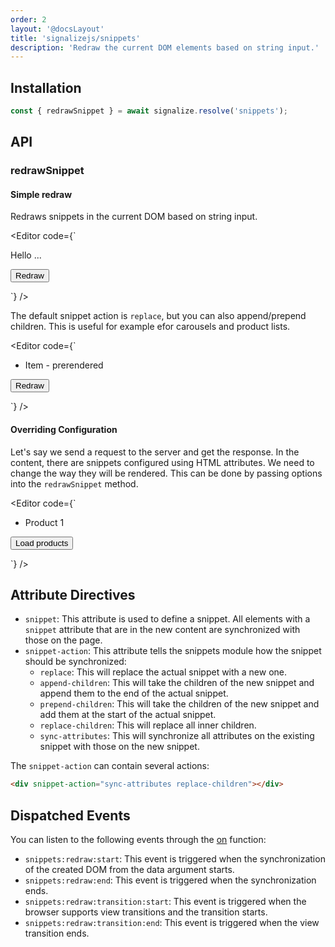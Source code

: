 ```yaml
---
order: 2
layout: '@docsLayout'
title: 'signalizejs/snippets'
description: 'Redraw the current DOM elements based on string input.'
---
```



## Installation
<ImportMapDependencies module="snippets" />

```js
const { redrawSnippet } = await signalize.resolve('snippets');
```

## API

### redrawSnippet

#### Simple redraw
Redraws snippets in the current DOM based on string input.

<Editor code={`
<div snippet="snippet-1">Hello ...</div>
<div snippet="snippet-2"></div>

<button id="button">Redraw</button>

<script type="importmap">${createImportMapJson(['snippets', 'event'])}</script>

<script type="module">

	const { resolve } = new Signalize();
	const { redrawSnippet, on } = await resolve('snippets', 'event');

	on('click', '#button', () => {
		// Redraw snippets based on HTML input
		redrawSnippet(\`
			<div snippet="snippet-1">Hello World!</div>
			<div snippet="snippet-2">Clicked</div>
		\`);
	});
</script>
`} />

The default snippet action is `replace`, but you can also append/prepend children.
This is useful for example efor carousels and product lists.

<Editor code={`

<ul snippet="list" snippet-action="append-children">
	<li>Item - prerendered</li>
</ul>

<button id="button">Redraw</button>

<script type="importmap">${createImportMapJson(['snippets', 'event'])}</script>

<script type="module">

	const { resolve } = new Signalize();
	const { redrawSnippet, on } = await resolve('snippets', 'event');

	on('click', '#button', () => {
		// Redraw snippets based on HTML input
		redrawSnippet(\`
			<ul snippet="list" snippet-action="append-children">
				<li>Item - added</li>
			</ul>
		\`);
	});
</script>
`} />

#### Overriding Configuration
Let's say we send a request to the server and get the response. In the content, there are snippets configured using HTML attributes.
We need to change the way they will be rendered. This can be done by passing options into the `redrawSnippet` method.

<Editor code={`
<ul snippet="list" snippet-action="replace">
	<li>Product 1</li>
</ul>

<button snippet="button" id="button">Load products</button>

<script type="importmap">${createImportMapJson(['snippets', 'event'])}</script>

<script type="module">

	const { resolve } = new Signalize();
	const { redrawSnippet, on } = await resolve('snippets', 'event');

	on('click', '#button', () => {
		const response = \`
			<ul snippet="list" snippet-action="replace">
				<li>Product 2</li>
			</ul>
			<button snippet="button" id="button" disabled>
				Loaded.
			</button>
		\`;

		redrawSnippet(response, {
			snippets: {
				// snippet name: { snippet configuration }
				list: {
					// Product 1 will not be replaced
					// The Product 2 will be added to the list
					snippetActions: ['append-children']
				},
				button: {
					// "disabled" attribute will be added
					// Text will remain the same
					snippetActions: ['sync-attributes']
				}
			}
		});
	});
</script>
`} />

## Attribute Directives
- `snippet`: This attribute is used to define a snippet. All elements with a `snippet` attribute that are in the new content are synchronized with those on the page.
- `snippet-action`: This attribute tells the snippets module how the snippet should be synchronized:
	- `replace`: This will replace the actual snippet with a new one.
	- `append-children`: This will take the children of the new snippet and append them to the end of the actual snippet.
	- `prepend-children`: This will take the children of the new snippet and add them at the start of the actual snippet.
	- `replace-children`: This will replace all inner children.
	- `sync-attributes`: This will synchronize all attributes on the existing snippet with those on the new snippet.

The `snippet-action` can contain several actions:
```html
<div snippet-action="sync-attributes replace-children"></div>
```

## Dispatched Events
You can listen to the following events through the [on](/docs/modules/event#on) function:
- `snippets:redraw:start`: This event is triggered when the synchronization of the created DOM from the data argument starts.
- `snippets:redraw:end`: This event is triggered when the synchronization ends.
- `snippets:redraw:transition:start`: This event is triggered when the browser supports view transitions and the transition starts.
- `snippets:redraw:transition:end`: This event is triggered when the view transition ends.
